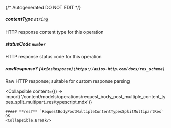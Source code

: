 {/* Autogenerated DO NOT EDIT  */}

##### **contentType** `string`
HTTP response content type for this operation

##### **statusCode** `number`
HTTP response status code for this operation

##### **rawResponse?** `[AxiosResponse](https://axios-http.com/docs/res_schema)`
Raw HTTP response; suitable for custom response parsing

<Collapsible
    content={() => import('/content/models/operations/request_body_post_multiple_content_types_split_multipart_res/typescript.mdx')}
>
    ##### **res?** `RequestBodyPostMultipleContentTypesSplitMultipartRes`
    OK
    <Collapsible.Break/>
</Collapsible>

